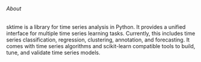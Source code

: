 ###### About
sktime is a library for time series analysis in Python.
It provides a unified interface for multiple time series learning tasks.
Currently, this includes time series classification, regression, clustering, annotation, and forecasting.
It comes with time series algorithms and scikit-learn compatible tools to build, tune, and validate time series models.